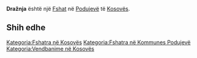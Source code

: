 {{Fshat në Kosovës
 | Emri                = Dražnja
| srp_N_name = Dražnja
| srp_N_FULL_NAME_RO = Dražnja
| srp_N_FULL_NAME_ND_RO = Draznja
| srp_N_SORT_NAME_RG = DRAZNJA
| srp_N_FULL_NAME_RG = Dražnja
| srp_N_FULL_NAME_ND_RG = Draznja
| srp_V_name = Dražnja Dervis
| srp_V_FULL_NAME_RO = Dražnja Dervis
| srp_V_FULL_NAME_ND_RO = Draznja Dervis
| srp_V_SORT_NAME_RG = DRAZNJADERVIS
| srp_V_FULL_NAME_RG = Dražnja Dervis
| srp_V_FULL_NAME_ND_RG = Draznja Dervis

 | Emri (Rasa dhanore) = 
 | Figura              = 
 | Shteti              = Kosovo
 | Komuna              = Podujevë
 | Kodi postar         = 
 | Sipërfaqja          = 

 | Popullsia           = 

 | Regj. i popullsisë  = 
 | Dend. e popullsisë  = 
 | Faqja zyrtare       = 
 <!--- Koordinatat ----> 
 | Gjerësia            = 42.853804
 | Gjatësia            = 21.31266
 | Lartësia            = 
}}
'''Dražnja''' është një [[Fshat]] në [[Podujevë]] të [[Kosovës]].

<!-- == Gjeografia == -->
<!-- == Historia == -->
<!-- == Demografia == -->
== Shih edhe ==
{{Komuna Podujevë}}
{{Kosovo-Administrata-Cung}}

[[Kategoria:Fshatra në Kosovës]]
[[Kategoria:Fshatra në Kommunes Podujevë]]
[[Kategoria:Vendbanime në Kosovës]]